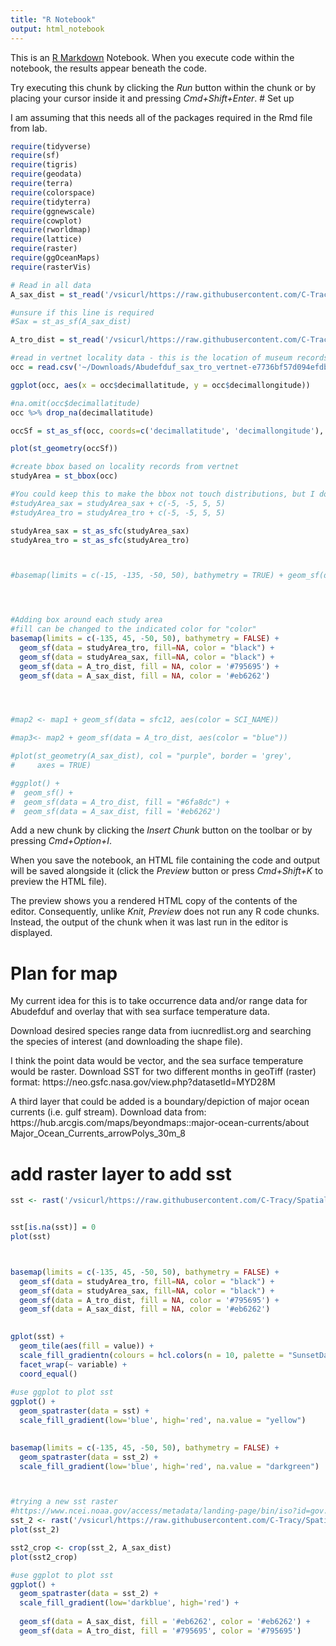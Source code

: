 ```yaml
---
title: "R Notebook"
output: html_notebook
---
```


This is an [R Markdown](http://rmarkdown.rstudio.com) Notebook. When you execute code within the notebook, the results appear beneath the code. 

Try executing this chunk by clicking the *Run* button within the chunk or by placing your cursor inside it and pressing *Cmd+Shift+Enter*. 
# Set up

I am assuming that this needs all of the packages required in the Rmd file from lab. 
```r
require(tidyverse)
require(sf)
require(tigris)
require(geodata)
require(terra)
require(colorspace)
require(tidyterra)
require(ggnewscale)
require(cowplot)
require(rworldmap)
require(lattice)
require(raster)
require(ggOceanMaps)
require(rasterVis)

# Read in all data
A_sax_dist = st_read('/vsicurl/https://raw.githubusercontent.com/C-Tracy/SpatialEcology/main/Week2/redlist_species_data_7110df13-c1f4-4b2f-9342-598f925c5d03/data_0.shp')

#unsure if this line is required
#Sax = st_as_sf(A_sax_dist)

A_tro_dist = st_read('/vsicurl/https://raw.githubusercontent.com/C-Tracy/SpatialEcology/main/Week2/redlist_species_data_48c00095-da02-43fa-a90d-5f9a41331177/data_0.shp')

#read in vertnet locality data - this is the location of museum records for each species of interest
occ = read.csv('~/Downloads/Abudefduf_sax_tro_vertnet-e7736bf57d094efdbc063509f61b2425.tsv', sep='\t')

ggplot(occ, aes(x = occ$decimallatitude, y = occ$decimallongitude))

#na.omit(occ$decimallatitude)
occ %>% drop_na(decimallatitude)

occSf = st_as_sf(occ, coords=c('decimallatitude', 'decimallongitude'), crs='+proj=utm +zone=10 +datum=NAD83 +units=m +no_defs +type=crs')

plot(st_geometry(occSf))

#create bbox based on locality records from vertnet
studyArea = st_bbox(occ)

#You could keep this to make the bbox not touch distributions, but I do want them to touch
#studyArea_sax = studyArea_sax + c(-5, -5, 5, 5)
#studyArea_tro = studyArea_tro + c(-5, -5, 5, 5)

studyArea_sax = st_as_sfc(studyArea_sax)
studyArea_tro = st_as_sfc(studyArea_tro)



#basemap(limits = c(-15, -135, -50, 50), bathymetry = TRUE) + geom_sf(data = A_sax_dist, aes(color = "red")) + geom_sf(data = A_tro_dist, aes(color = "blue"))




#Adding box around each study area
#fill can be changed to the indicated color for "color"
basemap(limits = c(-135, 45, -50, 50), bathymetry = FALSE) + 
  geom_sf(data = studyArea_tro, fill=NA, color = "black") +
  geom_sf(data = studyArea_sax, fill=NA, color = "black") +
  geom_sf(data = A_tro_dist, fill = NA, color = '#795695') + 
  geom_sf(data = A_sax_dist, fill = NA, color = '#eb6262')




#map2 <- map1 + geom_sf(data = sfc12, aes(color = SCI_NAME))

#map3<- map2 + geom_sf(data = A_tro_dist, aes(color = "blue"))

#plot(st_geometry(A_sax_dist), col = "purple", border = 'grey', 
#     axes = TRUE)

#ggplot() + 
#  geom_sf() + 
#  geom_sf(data = A_tro_dist, fill = "#6fa8dc") + 
#  geom_sf(data = A_sax_dist, fill = '#eb6262')


```



Add a new chunk by clicking the *Insert Chunk* button on the toolbar or by pressing *Cmd+Option+I*.

When you save the notebook, an HTML file containing the code and output will be saved alongside it (click the *Preview* button or press *Cmd+Shift+K* to preview the HTML file). 

The preview shows you a rendered HTML copy of the contents of the editor. Consequently, unlike *Knit*, *Preview* does not run any R code chunks. Instead, the output of the chunk when it was last run in the editor is displayed.

# Plan for map
My current idea for this is to take occurrence data and/or range data for Abudefduf and overlay that with sea surface temperature data. 

Download desired species range data from iucnredlist.org and searching the species of interest (and downloading the shape file). 


I think the point data would be vector, and the sea surface temperature would be raster. 
Download SST for two different months in geoTiff (raster) format: https://neo.gsfc.nasa.gov/view.php?datasetId=MYD28M

A third layer that could be added is a boundary/depiction of major ocean currents (i.e. gulf stream). Download data from: https://hub.arcgis.com/maps/beyondmaps::major-ocean-currents/about
Major_Ocean_Currents_arrowPolys_30m_8


# add raster layer to add sst
```r
sst <- rast('/vsicurl/https://raw.githubusercontent.com/C-Tracy/SpatialEcology/main/Week2/MYD28M_2023-08-01_rgb_720x360.TIFF')


sst[is.na(sst)] = 0
plot(sst)



basemap(limits = c(-135, 45, -50, 50), bathymetry = FALSE) + 
  geom_sf(data = studyArea_tro, fill=NA, color = "black") +
  geom_sf(data = studyArea_sax, fill=NA, color = "black") +
  geom_sf(data = A_tro_dist, fill = NA, color = '#795695') + 
  geom_sf(data = A_sax_dist, fill = NA, color = '#eb6262')
  

gplot(sst) + 
  geom_tile(aes(fill = value)) +
  scale_fill_gradientn(colours = hcl.colors(n = 10, palette = "SunsetDark", rev = TRUE)) +
  facet_wrap(~ variable) +
  coord_equal()
  
#use ggplot to plot sst
ggplot() + 
  geom_spatraster(data = sst) +
  scale_fill_gradient(low='blue', high='red', na.value = "yellow") 

  
basemap(limits = c(-135, 45, -50, 50), bathymetry = FALSE) +
  geom_spatraster(data = sst_2) +
  scale_fill_gradient(low='blue', high='red', na.value = "darkgreen") 



#trying a new sst raster
#https://www.ncei.noaa.gov/access/metadata/landing-page/bin/iso?id=gov.noaa.nodc:0077816
sst_2 <- rast('/vsicurl/https://raw.githubusercontent.com/C-Tracy/SpatialEcology/main/Week2/2009-04_Pathv5.0_daynight_SST_monaprc.tif')
plot(sst_2)

sst2_crop <- crop(sst_2, A_sax_dist)
plot(sst2_crop)

#use ggplot to plot sst
ggplot() + 
  geom_spatraster(data = sst_2) +
  scale_fill_gradient(low='darkblue', high='red') + 
  
  geom_sf(data = A_sax_dist, fill = '#eb6262', color = '#eb6262') + 
  geom_sf(data = A_tro_dist, fill = '#795695', color = '#795695') 


```

